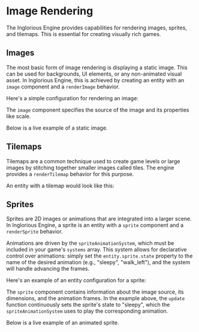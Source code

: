 
<Meta of={Image} />

# Image Rendering

The Inglorious Engine provides capabilities for rendering images, sprites, and tilemaps. This is essential for creating visually rich games.

## Images

The most basic form of image rendering is displaying a static image. This can be used for backgrounds, UI elements, or any non-animated visual asset. In Inglorious Engine, this is achieved by creating an entity with an `image` component and a `renderImage` behavior.

Here's a simple configuration for rendering an image:

<Source dark code={image} />

The `image` component specifies the source of the image and its properties like scale.

Below is a live example of a static image.

<Canvas of={Image.Image} />

## Tilemaps

Tilemaps are a common technique used to create game levels or large images by stitching together smaller images called tiles. The engine provides a `renderTilemap` behavior for this purpose.

An entity with a tilemap would look like this:

<Source dark code={tilemap} />

<Canvas of={Image.Tilemap} />

## Sprites

Sprites are 2D images or animations that are integrated into a larger scene. In Inglorious Engine, a sprite is an entity with a `sprite` component and a `renderSprite` behavior.

Animations are driven by the `spriteAnimationSystem`, which must be included in your game's `systems` array. This system allows for declarative control over animations: simply set the `entity.sprite.state` property to the name of the desired animation (e.g., "sleepy", "walk_left"), and the system will handle advancing the frames.

Here's an example of an entity configuration for a sprite:

<Source dark code={sprite} />

The `sprite` component contains information about the image source, its dimensions, and the animation frames. In the example above, the `update` function continuously sets the sprite's state to "sleepy", which the `spriteAnimationSystem` uses to play the corresponding animation.

Below is a live example of an animated sprite.

<Canvas of={Image.Sprite} />
